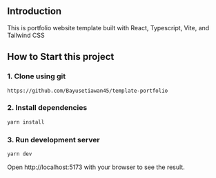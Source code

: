 ## Introduction

This is portfolio website template built with React, Typescript, Vite, and Tailwind CSS

## How to Start this project

### 1. Clone using git

```git
https://github.com/Bayusetiawan45/template-portfolio
```

### 2. Install dependencies

```bash
yarn install
```

### 3. Run development server

```bash
yarn dev
```

Open http://localhost:5173 with your browser to see the result.
